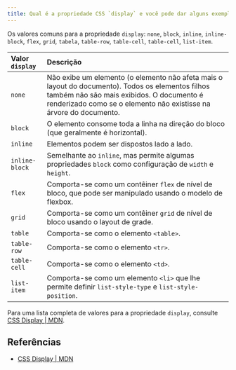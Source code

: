 ```yaml
---
title: Qual é a propriedade CSS `display` e você pode dar alguns exemplos de seu uso?
---
```


Os valores comuns para a propriedade `display`: `none`, `block`, `inline`, `inline-block`, `flex`, `grid`, `tabela`, `table-row`, `table-cell`, `table-cell`, `list-item`.

| Valor `display` | Descrição |
| :-- | :-- |
| `none` | Não exibe um elemento (o elemento não afeta mais o layout do documento). Todos os elementos filhos também não são mais exibidos. O documento é renderizado como se o elemento não existisse na árvore do documento. |
| `block` | O elemento consome toda a linha na direção do bloco (que geralmente é horizontal). |
| `inline` | Elementos podem ser dispostos lado a lado. |
| `inline-block` | Semelhante ao `inline`, mas permite algumas propriedades `block` como configuração de `width` e `height`. |
| `flex` | Comporta-se como um contêiner `flex` de nível de bloco, que pode ser manipulado usando o modelo de flexbox. |
| `grid` | Comporta-se como um contêiner `grid` de nível de bloco usando o layout de grade. |
| `table` | Comporta-se como o elemento `<table>`. |
| `table-row` | Comporta-se como o elemento `<tr>`. |
| `table-cell` | Comporta-se como o elemento `<td>`. |
| `list-item` | Comporta-se como um elemento `<li>` que lhe permite definir `list-style-type` e `list-style-position`. |

Para uma lista completa de valores para a propriedade `display`, consulte [CSS Display | MDN](https://developer.mozilla.org/en-US/docs/Web/CSS/display).

## Referências

- [CSS Display | MDN](https://developer.mozilla.org/en-US/docs/Web/CSS/display)
